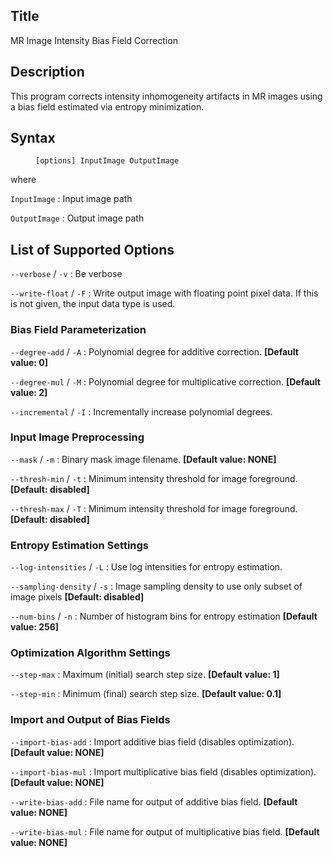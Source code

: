 == Title ==

MR Image Intensity Bias Field Correction

== Description ==

This program corrects intensity inhomogeneity artifacts in MR images using a bias field estimated via entropy minimization.

== Syntax ==

: <tt>[options] InputImage OutputImage </tt>

where

; <tt>InputImage</tt> : Input image path

; <tt>OutputImage</tt> : Output image path

== List of Supported Options ==

; <tt>--verbose</tt> / <tt>-v</tt> : Be verbose

; <tt>--write-float</tt> / <tt>-F</tt> : Write output image with floating point pixel data. If this is not given, the input data type is used.

=== Bias Field Parameterization ===

; <tt>--degree-add</tt> <tt><integer></tt> / <tt>-A</tt> <tt><integer></tt> : Polynomial degree for additive correction. '''[Default value: 0]'''

; <tt>--degree-mul</tt> <tt><integer></tt> / <tt>-M</tt> <tt><integer></tt> : Polynomial degree for multiplicative correction. '''[Default value: 2]'''

; <tt>--incremental</tt> / <tt>-I</tt> : Incrementally increase polynomial degrees.

=== Input Image Preprocessing ===

; <tt>--mask</tt> <tt><labelmap-path></tt> / <tt>-m</tt> <tt><labelmap-path></tt> : Binary mask image filename. '''[Default value: NONE]'''

; <tt>--thresh-min</tt> <tt><float></tt> / <tt>-t</tt> <tt><float></tt> : Minimum intensity threshold for image foreground. '''[Default: disabled]'''

; <tt>--thresh-max</tt> <tt><float></tt> / <tt>-T</tt> <tt><float></tt> : Minimum intensity threshold for image foreground. '''[Default: disabled]'''

=== Entropy Estimation Settings ===

; <tt>--log-intensities</tt> / <tt>-L</tt> : Use log intensities for entropy estimation.

; <tt>--sampling-density</tt> <tt><float></tt> / <tt>-s</tt> <tt><float></tt> : Image sampling density to use only subset of image pixels '''[Default: disabled]'''

; <tt>--num-bins</tt> <tt><integer></tt> / <tt>-n</tt> <tt><integer></tt> : Number of histogram bins for entropy estimation '''[Default value: 256]'''

=== Optimization Algorithm Settings ===

; <tt>--step-max</tt> <tt><double></tt> : Maximum (initial) search step size. '''[Default value: 1]'''

; <tt>--step-min</tt> <tt><double></tt> : Minimum (final) search step size. '''[Default value: 0.1]'''

=== Import and Output of Bias Fields ===

; <tt>--import-bias-add</tt> <tt><image-path></tt> : Import additive bias field (disables optimization). '''[Default value: NONE]'''

; <tt>--import-bias-mul</tt> <tt><image-path></tt> : Import multiplicative bias field (disables optimization). '''[Default value: NONE]'''

; <tt>--write-bias-add</tt> <tt><image-path></tt> : File name for output of additive bias field. '''[Default value: NONE]'''

; <tt>--write-bias-mul</tt> <tt><image-path></tt> : File name for output of multiplicative bias field. '''[Default value: NONE]'''


